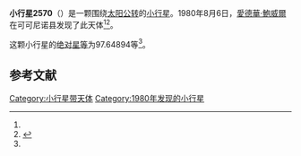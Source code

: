 {{Infobox planet
| bgcolour = #FFFFC0
| name = 2570 Porphyro
| symbol = 
| image = 
| caption = 
| discovery = yes
| discovery_ref = 
| discoverer = [[愛德華·鮑威爾|愛德華·鮑威爾]]
| discovery_site = [[可可尼诺县|可可尼诺县]] 
| discovered = 1980年8月6日
| designations = yes
| mp_name = 
| named_after = 
| alt_names = 1980 PG/ 1941 DC / 1941 DO / 1941 FE / 1978 GP / 1980 SA
| mp_category = [[主带小行星|主带小行星]]
| orbit_ref = <ref name="a">[http://ssd.jpl.nasa.gov/sbdb.cgi?sstr=2570 2570 Porphyro] {{Wayback|url=http://ssd.jpl.nasa.gov/sbdb.cgi?sstr=2570 |date=20200820013831 }}，小行星數據庫瀏覽器（JPL Small-Body Database Browser）－[[美国国家航空航天局|美国国家航空航天局]]喷气推进实验室</ref>
| epoch = 2456400.5 (2013年4月18日更新)
| aphelion = {{convert|3.0597117|AU|km|3|abbr=on|lk=out}}
| perihelion = {{convert|2.4706857|AU|km|3|abbr=on}}
| semimajor = {{convert|2.7651987|AU|km|3|abbr=on}}
| eccentricity = 0.106507
| period = 1679.530706 [[日|日]]<br />4.6[[儒略年|儒略年]]
| avg_speed = 
| inclination = 16.23464
| asc_node = 324.39655
| mean_anomaly = 
| arg_peri = 97.64894
| satellites = 
| physical_characteristics = yes
| dimensions = 
| mass = 
| density = 
| surface_grav = 
| escape_velocity = 
| sidereal_day = 
| axial_tilt = 
| pole_ecliptic_lat = 
| pole_ecliptic_lon = 
| albedo = 
| temperatures= 
| temp_name1 = 
| mean_temp_1 = 
| max_temp_1 = 
| temp_name2 = 
| max_temp_2 = 
| spectral_type = 
| abs_magnitude = 97.64894
}}

'''小行星2570'''（{{lang-en|2570 Porphyro}}）是一颗围绕[[太阳|太阳]][[公转|公转]]的[[小行星|小行星]]。1980年8月6日，[[愛德華·鮑威爾|愛德華·鮑威爾]]在可可尼诺县发现了此天体<ref name="a" /><ref>{{cite news|title=小行星列表|url=http://cfa-www.harvard.edu/iau/lists/NumberedMPs.txt|accessdate=2013-07-08|newspaper=哈佛大学|archive-date=2008-05-17|archive-url=https://web.archive.org/web/20080517010638/http://cfa-www.harvard.edu/iau/lists/NumberedMPs.txt|dead-url=no}}</ref>。

这颗小行星的[[绝对星等|绝对星等]]为97.64894等<ref name="a" />。

==参考文献==
{{reflist}}
{{Minor Planet Number|[[小行星2569|小行星2569]]|[[小行星2571|小行星2571]]}}

{{小天体}}

[[Category:小行星带天体|Category:小行星带天体]]
[[Category:1980年发现的小行星|Category:1980年发现的小行星]]

{{asteroid-stub}}